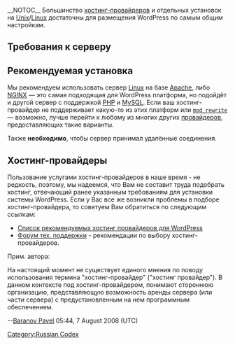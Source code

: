 {{Languages|
{{en|Hosting WordPress}}
{{zh-cn|WordPress网站主机}}
{{ja|サーバの用意}}
{{th|โฮสท์ที่รองรับเวิร์ดเพรส}}
{{ru|Хостинг для WordPress}}
{{tr|WordPress Hosting}}
}}

__NOTOC__
Большинство [[Glossary#Hosting_provider|хостинг-провайдеров]] и отдельных установок на [[Glossary#Unix|Unix]]/[[Glossary#Linux|Linux]] достаточны для размещения WordPress по самым общим настройкам.

== Требования к серверу ==
{{ru:Server requirements}}

== Рекомендуемая установка ==
Мы рекомендуем использовать сервер [[Glossary#Linux|Linux]] на базе [[Glossary#Apache|Apache]], либо [http://nginx.net/ NGINX] — это самая подходящая для WordPress платформа, но подойдёт и другой сервер с поддержкой [[Glossary#PHP|PHP]] и [[Glossary#MySQL|MySQL]]. Если ваш хостинг-провайдер не поддерживает какую-то из этих платформ или <tt>[[Glossary#mod_rewrite|mod_rewrite]]</tt> — возможно, лучше перейти к любому из многих других [[Glossary#Hosting_provider|провайдеров]], предоставляющих такие варианты.

Также '''необходимо''', чтобы сервер принимал удалённые соединения.

== Хостинг-провайдеры ==
Пользование услугами хостинг-провайдеров в наше время - не редкость, поэтому, мы надеемся, что Вам не составит труда подобрать хостинг, отвечающий ранее указанным требованиям для установки системы WordPress.  Если у Вас все же возникли проблемы в подборе хостинг-провайдера, то советуем Вам обратиться по следующим ссылкам:
* [http://ru.wordpress.org/hosting/ Список рекомендуемых хостинг провайдеров для WordPress] 
* [http://ru.forums.wordpress.org/forum/hosting Форум тех. поддержки] - рекомендации по выбору хостинг-провайдеров.

Прим. автора: 

На настоящий момент не существует единого мнения по поводу использования термина "хостинг-провайдер" ("хостинг провайдер"). В данном контексте под хостинг-провайдером, понимают стороннюю организацию, представляющую возможность аренды сервера (или части сервера) с предустановленным на нем программным обеспечением. 

--[[User:Baranov Pavel|Baranov Pavel]] 05:44, 7 August 2008 (UTC)

[[Category:Russian Codex]]